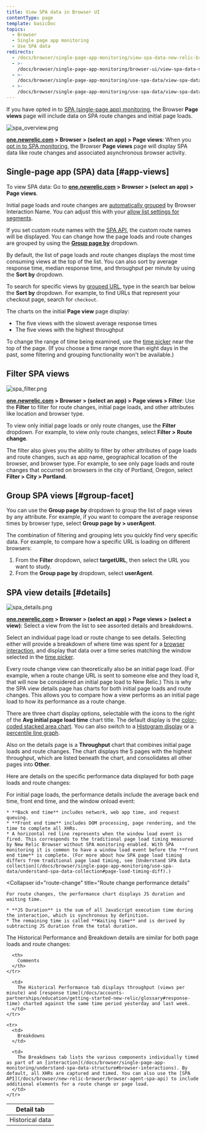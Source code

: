 ```yaml
---
title: View SPA data in Browser UI
contentType: page
template: basicDoc
topics:
  - Browser
  - Single page app monitoring
  - Use SPA data
redirects:
  - /docs/browser/single-page-app-monitoring/view-spa-data-new-relic-browser/
  - >-
    /docs/browser/single-page-app-monitoring/browser-ui/view-spa-data-new-relic-browser/
  - >-
    /docs/browser/single-page-app-monitoring/use-spa-data/view-spa-data-new-relic-browser/
  - >-
    /docs/browser/single-page-app-monitoring/use-spa-data/view-spa-data-new-relic-browser-ui/
---
```


If you have opted in to [SPA (single-page app) monitoring](/docs/browser/single-page-app-monitoring/get-started/welcome-single-page-app-monitoring), the Browser **Page views** page will include data on SPA route changes and initial page loads.

![spa_overview.png](./images/spa_overview.png "spa_overview.png")

**[one.newrelic.com](https://one.newrelic.com) > Browser > (select an app) > Page views**: When you [opt in to SPA monitoring](/docs/browser/single-page-app-monitoring/get-started/add-apps-single-page-app-monitoring), the Browser **Page views** page will display SPA data like route changes and associated asynchronous browser activity.

## Single-page app (SPA) data [#app-views]

To view SPA data: Go to **[one.newrelic.com](https://one.newrelic.com) > Browser > (select an app) > Page views**.

Initial page loads and route changes are [automatically grouped](/docs/browser/new-relic-browser/configuration/group-browser-metrics-urls#hierarchy) by Browser Interaction Name. You can adjust this with your [allow list settings for segments](/docs/browser/new-relic-browser/installation-configuration/url-whitelists-grouping-browser-metrics).

If you set custom route names with the [SPA API](/docs/browser/new-relic-browser/browser-agent-spa-api), the custom route names will be displayed. You can change how the page loads and route changes are grouped by using the [**Group page by**](/docs/browser/single-page-app-monitoring/use-spa-data/view-spa-data-new-relic-browser#group-facet) dropdown.

By default, the list of page loads and route changes displays the most time consuming views at the top of the list. You can also sort by average response time, median response time, and throughput per minute by using the **Sort by** dropdown.

To search for specific views by [grouped URL](/docs/browser/new-relic-browser/configuration/group-browser-metrics-urls#hierarchy), type in the search bar below the **Sort by** dropdown. For example, to find URLs that represent your checkout page, search for `checkout`.

The charts on the initial **Page view** page display:

* The five views with the slowest average response times
* The five views with the highest throughput

To change the range of time being examined, use the [time picker](/docs/accounts-partnerships/education/getting-started-new-relic/glossary#time-picker) near the top of the page. (If you choose a time range more than eight days in the past, some filtering and grouping functionality won't be available.)

## Filter SPA views

![spa_filter.png](./images/spa_filter.png "spa_filter.png")

**[one.newrelic.com](https://one.newrelic.com) > Browser > (select an app) > Page views > Filter**: Use the **Filter** to filter for route changes, initial page loads, and other attributes like location and browser type.

To view only initial page loads or only route changes, use the **Filter** dropdown. For example, to view only route changes, select **Filter > Route change**.

The filter also gives you the ability to filter by other attributes of page loads and route changes, such as app name, geographical location of the browser, and browser type. For example, to see only page loads and route changes that occurred on browsers in the city of Portland, Oregon, select **Filter > City > Portland**.

## Group SPA views [#group-facet]

You can use the **Group page by** dropdown to group the list of page views by any attribute. For example, if you want to compare the average response times by browser type, select **Group page by > userAgent**.

The combination of filtering and grouping lets you quickly find very specific data. For example, to compare how a specific URL is loading on different browsers:

1. From the **Filter** dropdown, select **targetURL**, then select the URL you want to study.
2. From the **Group page by** dropdown, select **userAgent**.

## SPA view details [#details]

![spa_details.png](./images/spa_details.png "spa_details.png")

**[one.newrelic.com](https://one.newrelic.com) > Browser > (select an app) > Page views > (select a view)**: Select a view from the list to see assorted details and breakdowns.

Select an individual page load or route change to see details. Selecting either will provide a breakdown of where time was spent for a [browser interaction](/docs/browser/single-page-app-monitoring/understand-spa-data-structure#browser-interactions), and display that data over a time series matching the window selected in the [time picker](/docs/accounts-partnerships/education/getting-started-new-relic/glossary#time-picker).

Every route change view can theoretically also be an initial page load. (For example, when a route change URL is sent to someone else and they load it, that will now be considered an initial page load to New Relic.) This is why the SPA view details page has charts for both initial page loads and route changes. This allows you to compare how a view performs as an initial page load to how its performance as a route change.

There are three chart display options, selectable with the icons to the right of the **Avg initial page load time** chart title. The default display is the [color-coded stacked area chart](/docs/apm/new-relic-apm/ui-functions/standard-dashboard-features). You can also switch to a [Histogram display](/docs/apm/applications-menu/features/histograms-viewing-data-distribution) or a [percentile line graph](/docs/apm/applications-menu/features/percentiles-comparing-ranked-data).

Also on the details page is a **Throughput** chart that combines initial page loads and route changes. The chart displays the 5 pages with the highest throughput, which are listed beneath the chart, and consolidates all other pages into **Other**.

Here are details on the specific performance data displayed for both page loads and route changes:

<CollapserGroup>
  <Collapser
    id="page-load"
    title="Initial page load performance details"
  >
    For initial page loads, the performance details include the average back end time, front end time, and the window onload event:

    * **Back end time** includes network, web app time, and request queuing.
    * **Front end time** includes DOM processing, page rendering, and the time to complete all XHRs.
    * A horizontal red line represents when the window load event is fired. This corresponds to the traditional page load timing measured by New Relic Browser without SPA monitoring enabled. With SPA monitoring it is common to have a window load event before the **front end time** is complete. (For more about how SPA page load timing differs from traditional page load timing, see [Understand SPA data collection](/docs/browser/single-page-app-monitoring/use-spa-data/understand-spa-data-collection#page-load-timing-diff).)
  </Collapser>

  <Collapser
    id="route-change"
    title="Route change performance details"
  >
    For route changes, the performance chart displays JS duration and waiting time.

    * **JS Duration** is the sum of all JavaScript execution time during the interaction, which is synchronous by definition.
    * The remaining time is called **Waiting time** and is derived by subtracting JS duration from the total duration.
  </Collapser>
</CollapserGroup>

The Historical Performance and Breakdown details are similar for both page loads and route changes:

<Table>
  <thead>
    <tr>
      <th style={{ width: "150px" }}>
        Detail tab
      </th>

      <th>
        Comments
      </th>
    </tr>
  </thead>

  <tbody>
    <tr>
      <td>
        Historical data
      </td>

      <td>
        The Historical Performance tab displays throughput (views per minute) and [response time](/docs/accounts-partnerships/education/getting-started-new-relic/glossary#response-time) charted against the same time period yesterday and last week.
      </td>
    </tr>

    <tr>
      <td>
        Breakdowns
      </td>

      <td>
        The Breakdowns tab lists the various components individually timed as part of an [interaction](/docs/browser/single-page-app-monitoring/understand-spa-data-structure#browser-interactions). By default, all XHRs are captured and timed. You can also use the [SPA API](/docs/browser/new-relic-browser/browser-agent-spa-api) to include additional elements for a route change or page load.
      </td>
    </tr>
  </tbody>
</Table>
